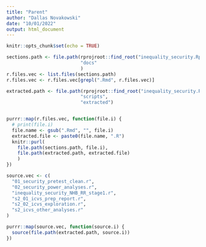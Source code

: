 ```yaml
---
title: "Parent"
author: "Dallas Novakowski"
date: "10/01/2022"
output: html_document
---
```


```r
knitr::opts_chunk$set(echo = TRUE)
```


```r
sections.path <- file.path(rprojroot::find_root("inequality_security.Rproj"),
                           "docs"
                           )
r.files.vec <- list.files(sections.path)
r.files.vec <- r.files.vec[grepl(".Rmd", r.files.vec)]
```




```r
extracted.path <- file.path(rprojroot::find_root("inequality_security.Rproj"),
                           "scripts",
                           "extracted")


purrr::map(r.files.vec, function(file.i) {
  # print(file.i)
  file.name <- gsub(".Rmd", "", file.i)
  extracted.file <- paste0(file.name, ".R")
  knitr::purl(
    file.path(sections.path, file.i),
    file.path(extracted.path, extracted.file)
    )
})

```



```r
source.vec <- c(
  "01_security_pretest_clean.r",
  "02_security_power_analyses.r",
  "inequality_security_NHB_RR_stage1.r",
  "s2_01_icvs_prep_report.r",
  "s2_02_icvs_exploration.r",
  "s2_icvs_other_analyses.r"
)

purrr::map(source.vec, function(source.i) {
  source(file.path(extracted.path, source.i))
})
```

